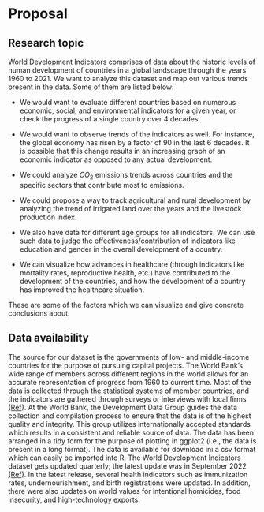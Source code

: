# Proposal

## Research topic

World Development Indicators comprises of data about the historic levels of human development of countries in a global landscape through the years 1960 to 2021. We want to analyze this dataset and map out various trends present in the data. Some of them are listed below:

  * We would want to evaluate different countries based on numerous economic, social, and environmental indicators for a given year, or check the progress of a single country over 4 decades. 
  
  * We would want to observe trends of the indicators as well. For instance, the global economy has risen by a factor of 90 in the last 6 decades. It is possible that this change results in an increasing graph of an economic indicator as opposed to any actual development. 
  
  * We could analyze $CO_2$ emissions trends across countries and the specific sectors that contribute most to emissions. 
  
  * We could propose a way to track agricultural and rural development by analyzing the trend of irrigated land over the years and the livestock production index. 
  
  * We also have data for different age groups for all indicators. We can use such data to judge the effectiveness/contribution of indicators like education and gender in the overall development of a country. 
  
  * We can visualize how advances in healthcare (through indicators like mortality rates, reproductive health, etc.) have contributed to the development of the countries, and how the development of a country has improved the healthcare situation. 

These are some of the factors which we can visualize and give concrete conclusions about. 

## Data availability


The source for our dataset is the governments of low- and middle-income countries for the purpose of pursuing capital projects. The World Bank’s wide range of members across different regions in the world allows for an accurate representation of progress from 1960 to current time. Most of the data is collected through the statistical systems of member countries, and the indicators are gathered through surveys or interviews with local firms [(Ref)](https://datahelpdesk.worldbank.org/knowledgebase/articles/906531-methodologies). At the World Bank, the Development Data Group guides the data collection and compilation process to ensure that the data is of the highest quality and integrity. This group utilizes internationally accepted standards which results in a consistent and reliable source of data. The data has been arranged in a tidy form for the purpose of plotting in ggplot2 (i.e., the data is present in a long format). The data  is available for download ini a csv format which can easily be imported into R. The World Development Indicators dataset gets updated quarterly; the latest update was in September 2022 [(Ref)](https://datahelpdesk.worldbank.org/knowledgebase/articles/906522). In the latest release, several health indicators such as immunization rates, undernourishment, and birth registrations were updated. In addition, there were also updates on world values for intentional homicides, food insecurity, and high-technology exports. 

